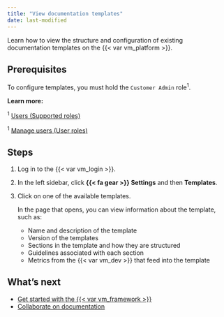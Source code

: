 ```yaml
---
title: "View documentation templates"
date: last-modified
---
```


Learn how to view the structure and configuration of existing documentation templates on the {{< var vm_platform >}}. 

## Prerequisites

To configure templates, you must hold the `Customer Admin` role^1^. 

::: {.column-margin}
**Learn more:**

^1^ [Users (Supported roles)](onboarding-users.qmd#supported-roles)

^1^ [Manage users (User roles)](manage-users.qmd#user-roles)
:::

## Steps

1. Log in to the {{< var vm_login >}}.

2. In the left sidebar, click **{{< fa gear >}} Settings** and then **Templates**.

2. Click on one of the available templates. 

   In the page that opens, you can view information about the template, such as: 

   - Name and description of the template
   - Version of the templates
   - Sections in the template and how they are structured
   - Guidelines associated with each section 
   - Metrics from the {{< var vm_dev >}} that feed into the template


<!---
## Troubleshooting

[Include any common issues or errors that may arise during the task and how to resolve them.]
--->

## What's next

- [Get started with the {{< var vm_framework >}}](../developer-framework/get-started-developer-framework.qmd)
- [Collaborate on documentation](collaborate-with-others.qmd)
